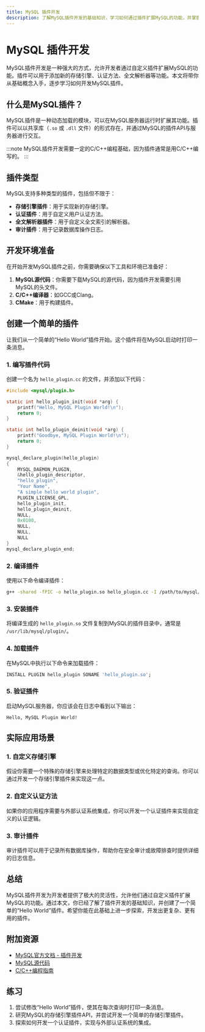 ```yaml
---
title: MySQL 插件开发
description: 了解MySQL插件开发的基础知识，学习如何通过插件扩展MySQL的功能，并掌握实际应用场景。
---
```


# MySQL 插件开发

MySQL插件开发是一种强大的方式，允许开发者通过自定义插件扩展MySQL的功能。插件可以用于添加新的存储引擎、认证方法、全文解析器等功能。本文将带你从基础概念入手，逐步学习如何开发MySQL插件。

## 什么是MySQL插件？

MySQL插件是一种动态加载的模块，可以在MySQL服务器运行时扩展其功能。插件可以以共享库（`.so` 或 `.dll` 文件）的形式存在，并通过MySQL的插件API与服务器进行交互。

:::note
MySQL插件开发需要一定的C/C++编程基础，因为插件通常是用C/C++编写的。
:::

## 插件类型

MySQL支持多种类型的插件，包括但不限于：

- **存储引擎插件**：用于实现新的存储引擎。
- **认证插件**：用于自定义用户认证方法。
- **全文解析器插件**：用于自定义全文索引的解析器。
- **审计插件**：用于记录数据库操作日志。

## 开发环境准备

在开始开发MySQL插件之前，你需要确保以下工具和环境已准备好：

1. **MySQL源代码**：你需要下载MySQL的源代码，因为插件开发需要引用MySQL的头文件。
2. **C/C++编译器**：如GCC或Clang。
3. **CMake**：用于构建插件。

## 创建一个简单的插件

让我们从一个简单的“Hello World”插件开始。这个插件将在MySQL启动时打印一条消息。

### 1. 编写插件代码

创建一个名为 `hello_plugin.cc` 的文件，并添加以下代码：

```c
#include <mysql/plugin.h>

static int hello_plugin_init(void *arg) {
    printf("Hello, MySQL Plugin World!\n");
    return 0;
}

static int hello_plugin_deinit(void *arg) {
    printf("Goodbye, MySQL Plugin World!\n");
    return 0;
}

mysql_declare_plugin(hello_plugin)
{
    MYSQL_DAEMON_PLUGIN,
    &hello_plugin_descriptor,
    "hello_plugin",
    "Your Name",
    "A simple hello world plugin",
    PLUGIN_LICENSE_GPL,
    hello_plugin_init,
    hello_plugin_deinit,
    NULL,
    0x0100,
    NULL,
    NULL,
    NULL
}
mysql_declare_plugin_end;
```

### 2. 编译插件

使用以下命令编译插件：

```bash
g++ -shared -fPIC -o hello_plugin.so hello_plugin.cc -I /path/to/mysql/include
```

### 3. 安装插件

将编译生成的 `hello_plugin.so` 文件复制到MySQL的插件目录中，通常是 `/usr/lib/mysql/plugin/`。

### 4. 加载插件

在MySQL中执行以下命令来加载插件：

```sql
INSTALL PLUGIN hello_plugin SONAME 'hello_plugin.so';
```

### 5. 验证插件

启动MySQL服务器，你应该会在日志中看到以下输出：

```
Hello, MySQL Plugin World!
```

## 实际应用场景

### 1. 自定义存储引擎

假设你需要一个特殊的存储引擎来处理特定的数据类型或优化特定的查询。你可以通过开发一个存储引擎插件来实现这一点。

### 2. 自定义认证方法

如果你的应用程序需要与外部认证系统集成，你可以开发一个认证插件来实现自定义的认证逻辑。

### 3. 审计插件

审计插件可以用于记录所有数据库操作，帮助你在安全审计或故障排查时提供详细的日志信息。

## 总结

MySQL插件开发为开发者提供了极大的灵活性，允许他们通过自定义插件扩展MySQL的功能。通过本文，你已经了解了插件开发的基础知识，并创建了一个简单的“Hello World”插件。希望你能在此基础上进一步探索，开发出更复杂、更有用的插件。

## 附加资源

- [MySQL官方文档 - 插件开发](https://dev.mysql.com/doc/refman/8.0/en/plugin-development.html)
- [MySQL源代码](https://github.com/mysql/mysql-server)
- [C/C++编程指南](https://en.cppreference.com/)

## 练习

1. 尝试修改“Hello World”插件，使其在每次查询时打印一条消息。
2. 研究MySQL的存储引擎插件API，并尝试开发一个简单的存储引擎插件。
3. 探索如何开发一个认证插件，实现与外部认证系统的集成。
